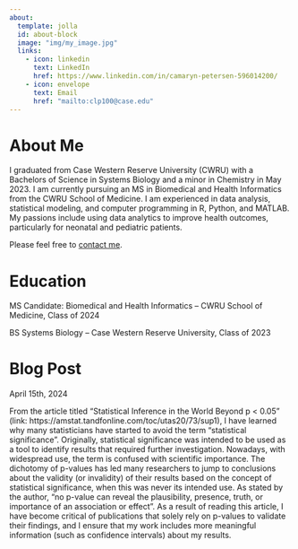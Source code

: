 ```yaml
---
about:
  template: jolla
  id: about-block
  image: "img/my_image.jpg"
  links:
    - icon: linkedin
      text: LinkedIn
      href: https://www.linkedin.com/in/camaryn-petersen-596014200/
    - icon: envelope
      text: Email
      href: "mailto:clp100@case.edu"  
---
```


::: {#about-block}
:::

# About Me

I graduated from Case Western Reserve University (CWRU) with a Bachelors of Science in Systems Biology and a minor in Chemistry in May 2023. I am currently pursuing an MS in Biomedical and Health Informatics from the CWRU School of Medicine. I am experienced in data analysis, statistical modeling, and computer programming in R, Python, and MATLAB. My passions include using data analytics to improve health outcomes, particularly for neonatal and pediatric patients. 

Please feel free to [contact me](mailto:clp100@case.edu).

# Education

MS Candidate: Biomedical and Health Informatics -- CWRU School of Medicine, Class of 2024

BS Systems Biology -- Case Western Reserve University, Class of 2023


# Blog Post 

April 15th, 2024

From the article titled "Statistical Inference in the World Beyond p < 0.05" (link: https://amstat.tandfonline.com/toc/utas20/73/sup1), I have learned why many statisticians have started to avoid the term "statistical significance". Originally, statistical significance was intended to be used as a tool to identify results that required further investigation. Nowadays, with widespread use, the term is confused with scientific importance. The dichotomy of p-values has led many researchers to jump to conclusions about the validity (or invalidity) of their results based on the concept of statistical significance, when this was never its intended use. As stated by the author, "no p-value can reveal the plausibility, presence, truth, or importance of an association or effect". As a result of reading this article, I have become critical of publications that solely rely on p-values to validate their findings, and I ensure that my work includes more meaningful information (such as confidence intervals) about my results. 









